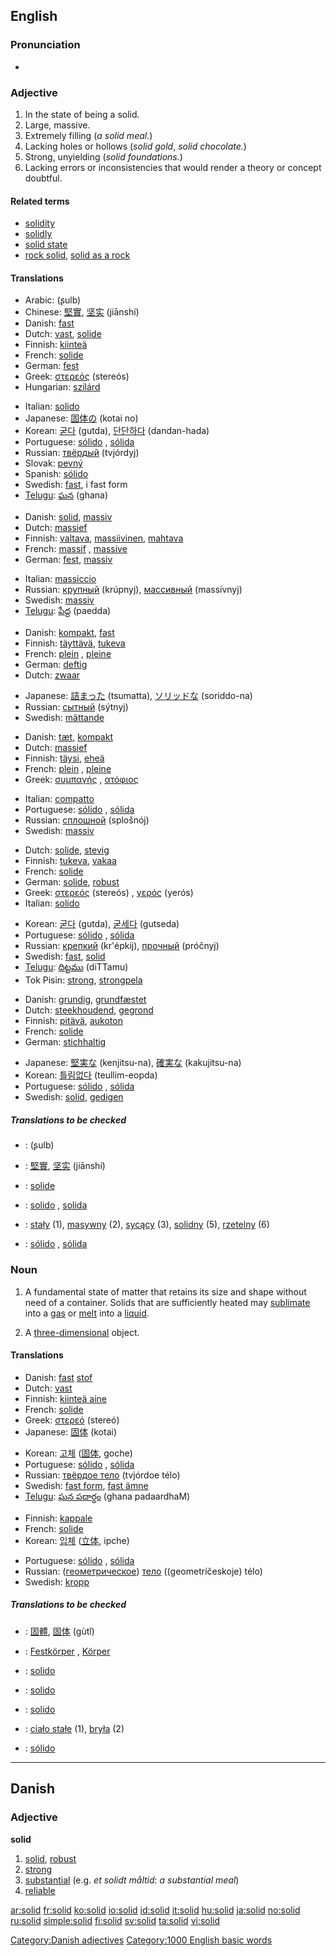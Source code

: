 ==English==

===Pronunciation===
*{{audio|en-us-solid.ogg|Audio (US)}}

===Adjective===
{{en-adj-more}}

# In the state of being a solid.
# Large, massive.
# Extremely filling (''a solid meal.'')
# Lacking holes or hollows (''solid gold'', ''solid chocolate.'')
# Strong, unyielding (''solid foundations.'')
# Lacking errors or inconsistencies that would render a theory or concept doubtful.

====Related terms====
*[[solidity]]
*[[solidly]]
*[[solid state]]
*[[rock solid]], [[solid as a rock]]

====Translations====
{{trans-top|In the state of being a solid}}
*Arabic: {{ARchar|[[صلب|صُلب]]}} (ʂulb)
*Chinese: [[堅實]], [[坚实]] (jiānshí)
*Danish: [[fast]]
*Dutch: [[vast]], [[solide]]
*Finnish: [[kiinteä]]
*French: [[solide]]
*German: [[fest]]
*Greek: [[στερεός]] (stereós) {{m}}
*Hungarian: [[szilárd]]
{{trans-mid}}
*Italian: [[solido]]
*Japanese: [[固体の]] (kotai no)
*Korean: [[굳다]] (gutda), [[단단하다]] (dandan-hada)
*Portuguese: [[sólido]] {{m}}, [[sólida]] {{f}}
*Russian: [[твёрдый]] (tvjórdyj)
*Slovak: [[pevný]] {{m}}
*Spanish: [[sólido]]
*Swedish: [[fast#Swedish|fast]], i fast form
*[[Telugu]]: [[ఘన]] (ghana)
{{trans-bottom}}

{{trans-top|Large, massive}}
*Danish: [[solid#Danish|solid]], [[massiv]]
*Dutch: [[massief]]
*Finnish: [[valtava]], [[massiivinen]], [[mahtava]]
*French: [[massif]] {{m}}, [[massive]] {{f}}
*German: [[fest]], [[massiv]]
{{trans-mid}}
*Italian: [[massiccio]]
*Russian: [[крупный]] (krúpnyj), [[массивный]] (massívnyj)
*Swedish: [[massiv]]
*[[Telugu]]: [[పేద్ద]] (paedda)
{{trans-bottom}}

{{trans-top|Extremely filling}}
*Danish: [[kompakt]], [[fast]]
*Finnish: [[täyttävä]], [[tukeva]]
*French: [[plein]] {{m}}, [[pleine]] {{f}}
*German: [[deftig]]
*Dutch: [[zwaar]]
{{trans-mid}}
*Japanese: [[詰まった]] (tsumatta), [[ソリッドな]] (soriddo-na)
*Russian: [[сытный]] (sýtnyj)
*Swedish: [[mättande]]
{{trans-bottom}}

{{trans-top|Lacking holes or hollows}}
*Danish: [[tæt]], [[kompakt]]
*Dutch: [[massief]]
*Finnish: [[täysi]], [[eheä]]
*French: [[plein]] {{m}}, [[pleine]] {{f}}
*Greek: [[συμπαγής]] {{m}}, [[ατόφιος]] {{m}}
{{trans-mid}}
*Italian: [[compatto]]
*Portuguese: [[sólido]] {{m}}, [[sólida]] {{f}}
*Russian: [[сплошной]] (splošnój)
*Swedish: [[massiv]]
{{trans-bottom}}

{{trans-top|Strong, unyielding (as of foundations etc)}}
*Dutch: [[solide]], [[stevig]]
*Finnish: [[tukeva]], [[vakaa]]
*French: [[solide]]
*German: [[solide]], [[robust]]
*Greek: [[στερεός]] (stereós) {{m}}, [[γερός]] (yerós) {{m}}
*Italian: [[solido]]
{{trans-mid}}
*Korean: [[굳다]] (gutda), [[굳세다]] (gutseda)
*Portuguese: [[sólido]] {{m}}, [[sólida]] {{f}}
*Russian: [[крепкий]] (kr'épkij), [[прочный]] (próčnyj)
*Swedish: [[fast]], [[solid#Swedish|solid]]
*[[Telugu]]: [[దిట్టము]] (diTTamu)
*Tok Pisin: [[strong]], [[strongpela]]
{{trans-bottom}}

{{trans-top|Lacking errors or inconsistencies}}
*Danish: [[grundig]], [[grundfæstet]]
*Dutch: [[steekhoudend]], [[gegrond]]
*Finnish: [[pitävä]], [[aukoton]]
*French: [[solide]]
*German: [[stichhaltig]]
{{trans-mid}}
*Japanese: [[堅実な]] (kenjitsu-na), [[確実な]] (kakujitsu-na)
*Korean: [[틀림없다]] (teullim-eopda)
*Portuguese: [[sólido]] {{m}}, [[sólida]] {{f}}
*Swedish: [[solid#Swedish|solid]], [[gedigen]]
{{trans-bottom}}

=====Translations to be checked=====
{{checktrans}}

*{{ttbc|Arabic}}: {{ARchar|[[صلب|صُلب]]}} (ʂulb)
*{{ttbc|Chinese}}: [[堅實]], [[坚实]] (jiānshí)
*{{ttbc|Interlingua}}: [[solide]]
*{{ttbc|Italian}}: [[solido]] {{m}}, [[solida]] {{f}}
*{{ttbc|Polish}}: [[stały]] (1), [[masywny]] (2), [[sycący]] (3), [[solidny]] (5), [[rzetelny]] (6) {{m}}
*{{ttbc|Spanish}}: [[sólido]] {{m}}, [[sólida]] {{f}}

===Noun===
{{en-noun}}

# {{chemistry}} A fundamental state of matter that retains its size and shape without need of a container. Solids that are sufficiently heated may [[sublimate]] into a [[gas]] or [[melt]] into a [[liquid]].
# {{geometry}} A [[three-dimensional]] object.

====Translations====
{{trans-top|chemistry: A fundamental state of matter}}
*Danish: [[fast]] [[stof]] {{n}}
*Dutch: [[vast]]
*Finnish: [[kiinteä aine]]
*French: [[solide]] {{m}}
*Greek: [[στερεό]] (stereó) {{n}}
*Japanese: [[固体]] (kotai)
{{trans-mid}}
*Korean: [[고체]] ([[固体]], goche)
*Portuguese: [[sólido]] {{m}}, [[sólida]] {{f}}
*Russian: [[твёрдое тело]] (tvjórdoe télo) {{n}}
*Swedish: [[fast form]], [[fast ämne]]
*[[Telugu]]: [[ఘన పదార్ధం]] (ghana padaardhaM)
{{trans-bottom}}

{{trans-top|geometry: a three-dimensional object}}
*Finnish: [[kappale]]
*French: [[solide]] {{m}}
*Korean: [[입체]] ([[立体]], ipche)
{{trans-mid}}
*Portuguese: [[sólido]] {{m}}, [[sólida]] {{f}}
*Russian: ([[геометрический|геометрическое]]) [[тело]] ((geometríčeskoje) télo) {{n}}
*Swedish: [[kropp]]
{{trans-bottom}}

=====Translations to be checked=====
{{checktrans}}
{{top}}
*{{ttbc|Chinese}}: [[固體]], [[固体]] (gùtǐ)
*{{ttbc|German}}: [[Festkörper]] {{m}}, [[Körper]] {{m}}
*{{ttbc|Ido}}: [[solido]]
*{{ttbc|Interlingua}}: [[solido]]
{{mid}}
*{{ttbc|Italian}}: [[solido]]
*{{ttbc|Polish}}: [[ciało stałe]] {{n}} (1), [[bryła]] {{f}} (2)
*{{ttbc|Spanish}}: [[sólido]] {{m}}
{{bottom}}

----

==Danish==

===Adjective===
'''solid'''

# [[solid#English|solid]], [[robust]]
# [[strong]]
# [[substantial]] (e.g. ''et solidt måltid'': ''a substantial meal'')
# [[reliable]]

[[Category:Danish adjectives]]
[[Category:1000 English basic words]]

[[ar:solid]]
[[fr:solid]]
[[ko:solid]]
[[io:solid]]
[[id:solid]]
[[it:solid]]
[[hu:solid]]
[[ja:solid]]
[[no:solid]]
[[ru:solid]]
[[simple:solid]]
[[fi:solid]]
[[sv:solid]]
[[ta:solid]]
[[vi:solid]]